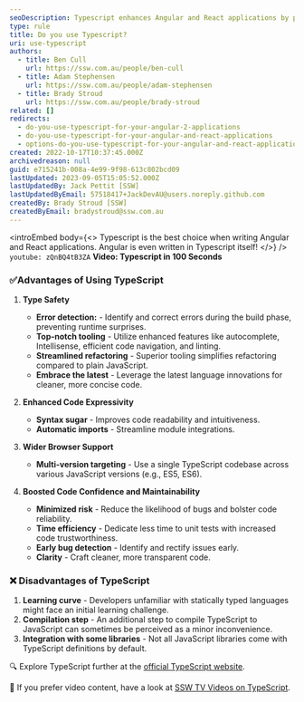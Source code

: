```yaml
---
seoDescription: Typescript enhances Angular and React applications by providing type safety, improved tooling, and wider browser support.
type: rule
title: Do you use Typescript?
uri: use-typescript
authors:
  - title: Ben Cull
    url: https://ssw.com.au/people/ben-cull
  - title: Adam Stephensen
    url: https://ssw.com.au/people/adam-stephensen
  - title: Brady Stroud
    url: https://ssw.com.au/people/brady-stroud
related: []
redirects:
  - do-you-use-typescript-for-your-angular-2-applications
  - do-you-use-typescript-for-your-angular-and-react-applications
  - options-do-you-use-typescript-for-your-angular-and-react-applications
created: 2022-10-17T10:37:45.000Z
archivedreason: null
guid: e715241b-008a-4e99-9f98-613c802bcd09
lastUpdated: 2023-09-05T15:05:52.000Z
lastUpdatedBy: Jack Pettit [SSW]
lastUpdatedByEmail: 57518417+JackDevAU@users.noreply.github.com
createdBy: Brady Stroud [SSW]
createdByEmail: bradystroud@ssw.com.au
---
```


<introEmbed
  body={<>
Typescript is the best choice when writing Angular and React applications. Angular is even written in Typescript itself!
  </>}
/>
`youtube: zQnBQ4tB3ZA`
**Video: Typescript in 100 Seconds**

### ✅Advantages of Using TypeScript

1. **Type Safety**

   - **Error detection:** - Identify and correct errors during the build phase, preventing runtime surprises.
   - **Top-notch tooling** - Utilize enhanced features like autocomplete, Intellisense, efficient code navigation, and linting.
   - **Streamlined refactoring** - Superior tooling simplifies refactoring compared to plain JavaScript.
   - **Embrace the latest** - Leverage the latest language innovations for cleaner, more concise code.

2. **Enhanced Code Expressivity**

   - **Syntax sugar** - Improves code readability and intuitiveness.
   - **Automatic imports** - Streamline module integrations.

3. **Wider Browser Support**

   - **Multi-version targeting** - Use a single TypeScript codebase across various JavaScript versions (e.g., ES5, ES6).

4. **Boosted Code Confidence and Maintainability**
   - **Minimized risk** - Reduce the likelihood of bugs and bolster code reliability.
   - **Time efficiency** - Dedicate less time to unit tests with increased code trustworthiness.
   - **Early bug detection** - Identify and rectify issues early.
   - **Clarity** - Craft cleaner, more transparent code.

### ❌ Disadvantages of TypeScript

1. **Learning curve** - Developers unfamiliar with statically typed languages might face an initial learning challenge.
2. **Compilation step** - An additional step to compile TypeScript to JavaScript can sometimes be perceived as a minor inconvenience.
3. **Integration with some libraries** - Not all JavaScript libraries come with TypeScript definitions by default.

🔍 Explore TypeScript further at the [official TypeScript website](https://www.typescriptlang.org/).

🎥 If you prefer video content, have a look at [SSW TV Videos on TypeScript](https://tv.ssw.com/tag/typescript).
